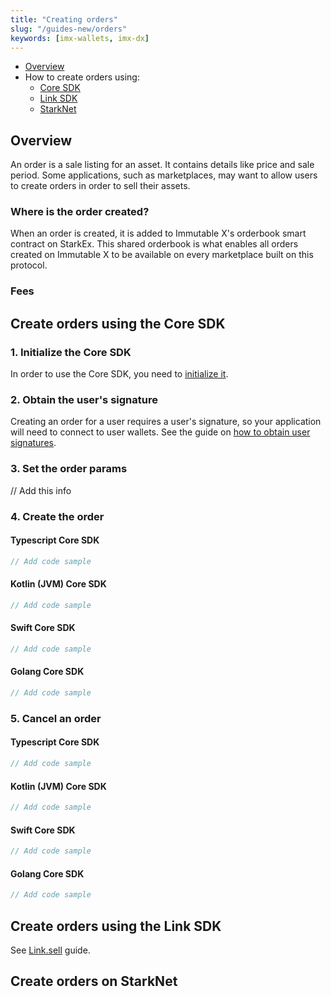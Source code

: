 ```yaml
---
title: "Creating orders"
slug: "/guides-new/orders"
keywords: [imx-wallets, imx-dx]
---
```


* [Overview](#overview)
* How to create orders using:
  * [Core SDK](#create-orders-using-the-core-sdk)
  * [Link SDK](#create-orders-using-the-link-sdk)
  * [StarkNet](#create-orders-on-starknet)

## Overview

An order is a sale listing for an asset. It contains details like price and sale period. Some applications, such as marketplaces, may want to allow users to create orders in order to sell their assets.

### Where is the order created?
When an order is created, it is added to Immutable X's orderbook smart contract on StarkEx. This shared orderbook is what enables all orders created on Immutable X to be available on every marketplace built on this protocol.

### Fees

## Create orders using the Core SDK

### 1. Initialize the Core SDK
In order to use the Core SDK, you need to [initialize it](./get-started#getting-started-with-the-core-sdk).

### 2. Obtain the user's signature
Creating an order for a user requires a user's signature, so your application will need to connect to user wallets. See the guide on [how to obtain user signatures](/docs/guides-new/user-signatures).

### 3. Set the order params
// Add this info

### 4. Create the order

#### Typescript Core SDK

```ts
// Add code sample
```

#### Kotlin (JVM) Core SDK

```kotlin
// Add code sample
```

#### Swift Core SDK

```swift
// Add code sample
```

#### Golang Core SDK
```go
// Add code sample
```

### 5. Cancel an order
#### Typescript Core SDK

```ts
// Add code sample
```

#### Kotlin (JVM) Core SDK

```kotlin
// Add code sample
```

#### Swift Core SDK

```swift
// Add code sample
```

#### Golang Core SDK
```go
// Add code sample
```

## Create orders using the Link SDK

See [Link.sell](https://docs.x.immutable.com/docs/linksell-and-erc20-support) guide.

## Create orders on StarkNet